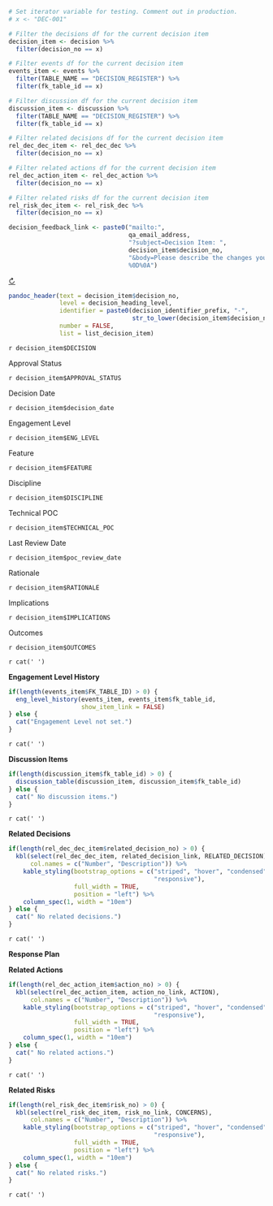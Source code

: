 <!-- Wrangle report data -->
```r
# Set iterator variable for testing. Comment out in production. 
# x <- "DEC-001"

# Filter the decisions df for the current decision item
decision_item <- decision %>%
  filter(decision_no == x)

# Filter events df for the current decision item
events_item <- events %>%
  filter(TABLE_NAME == "DECISION_REGISTER") %>%
  filter(fk_table_id == x)

# Filter discussion df for the current decision item
discussion_item <- discussion %>%
  filter(TABLE_NAME == "DECISION_REGISTER") %>%
  filter(fk_table_id == x)

# Filter related decisions df for the current decision item
rel_dec_dec_item <- rel_dec_dec %>%
  filter(decision_no == x)

# Filter related actions df for the current decision item
rel_dec_action_item <- rel_dec_action %>%
  filter(decision_no == x)

# Filter related risks df for the current decision item
rel_risk_dec_item <- rel_risk_dec %>%
  filter(decision_no == x)
```

```r
decision_feedback_link <- paste0("mailto:", 
                                 qa_email_address, 
                                 "?subject=Decision Item: ", 
                                 decision_item$decision_no,
                                 "&body=Please describe the changes you would recommend for this decision item: %0D%0A
                                 %0D%0A")
```

<!-- Decision Item -->
:::::::::::::: {.item-box}

::: {.right}
[&circlearrowright;](`r decision_feedback_link`)
:::

::: {.header}
```r
pandoc_header(text = decision_item$decision_no, 
              level = decision_heading_level,
              identifier = paste0(decision_identifier_prefix, "-",
                                  str_to_lower(decision_item$decision_no)),
              number = FALSE,
              list = list_decision_item)
```
:::

`r decision_item$DECISION`

:::::::: {.section-box}
<!-- Risk Attributes line 1 -->
::::: {.grid-5w-2h}
::: {.var-name}
Approval Status
:::
::: {.var-value}
`r decision_item$APPROVAL_STATUS`
:::
::: {.var-name}
Decision Date
:::
::: {.var-value}
`r decision_item$decision_date`
:::
::: {.var-name}
Engagement Level
:::
::: {.var-value}
`r decision_item$ENG_LEVEL`
:::
::: {.var-name}
Feature
:::
::: {.var-value}
`r decision_item$FEATURE`
:::
::: {.var-name}
Discipline
:::
::: {.var-value}
`r decision_item$DISCIPLINE`
:::
:::::

<!-- Risk Attributes line 2 -->
::::: {.grid-5w-2h}
::: {.var-name}
Technical POC
:::
::: {.var-value}
`r decision_item$TECHNICAL_POC`
:::
::: {.var-name}
Last Review Date
:::
::: {.var-value}
`r decision_item$poc_review_date`
:::
:::::

<!-- Risk Attributes line 3 -->
::::: {.grid-5w-2h}
::: {.var-name}
Rationale
:::
::: {.var-value}
`r decision_item$RATIONALE`
:::
:::::

<!-- Risk Attributes line 4 -->
::::: {.grid-5w-2h}
::: {.var-name}
Implications
:::
::: {.var-value}
`r decision_item$IMPLICATIONS`
:::
:::::

<!-- Risk Attributes line 5 -->
::::: {.grid-5w-2h}
::: {.var-name}
Outcomes
:::
::: {.var-value}
`r decision_item$OUTCOMES`
:::
:::::
::::::::

:::::: {.white-box}
`r cat(' ')`
::::::

:::::::: {.section-box}
**Engagement Level History**
```r
if(length(events_item$FK_TABLE_ID) > 0) {
  eng_level_history(events_item, events_item$fk_table_id,
                    show_item_link = FALSE)
} else {
  cat("Engagement Level not set.")
}
```

<!-- End Risk Engagement Level History -->
::::::::  

:::::: {.white-box}
`r cat(' ')`
::::::

:::::::: {.section-box}  
**Discussion Items**
```r
if(length(discussion_item$fk_table_id) > 0) {
  discussion_table(discussion_item, discussion_item$fk_table_id)
} else {
  cat(" No discussion items.")
}
```

<!-- End Risk Discussion Items -->
:::::::: 

:::::: {.white-box}
`r cat(' ')`
::::::

::::::::: {.section-box}
**Related Decisions**
```r
if(length(rel_dec_dec_item$related_decision_no) > 0) {
  kbl(select(rel_dec_dec_item, related_decision_link, RELATED_DECISION),
      col.names = c("Number", "Description")) %>%
    kable_styling(bootstrap_options = c("striped", "hover", "condensed", 
                                        "responsive"),
                  full_width = TRUE, 
                  position = "left") %>%
    column_spec(1, width = "10em")
} else {
  cat(" No related decisions.")
}
```

:::::::::  

:::::: {.white-box}
`r cat(' ')`
::::::

:::::::::::: {.section-box}
**Response Plan**

::::::::: {.section-box}
**Related Actions**
```r
if(length(rel_dec_action_item$action_no) > 0) {
  kbl(select(rel_dec_action_item, action_no_link, ACTION),
      col.names = c("Number", "Description")) %>%
    kable_styling(bootstrap_options = c("striped", "hover", "condensed", 
                                        "responsive"),
                  full_width = TRUE, 
                  position = "left") %>%
    column_spec(1, width = "10em")
} else {
  cat(" No related actions.")
}
```

:::::::::

:::::: {.white-box}
`r cat(' ')`
::::::

::::::::: {.section-box}
**Related Risks**
```r
if(length(rel_risk_dec_item$risk_no) > 0) {
  kbl(select(rel_risk_dec_item, risk_no_link, CONCERNS),
      col.names = c("Number", "Description")) %>%
    kable_styling(bootstrap_options = c("striped", "hover", "condensed", 
                                        "responsive"),
                  full_width = TRUE, 
                  position = "left") %>%
    column_spec(1, width = "10em")
} else {
  cat(" No related risks.")
}
```

:::::::::

<!-- End Response Plan -->
::::::::::::  


<!-- End Decision Item -->
:::::::::::::: 

:::::: {.white-box}
`r cat(' ')`
::::::
